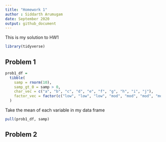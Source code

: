 ```yaml
---
title: "Homework 1"
author : Siddarth Arumugam
date: September 2020
output: github_document
---
```


This is my solution to HW1

```r
library(tidyverse)
```

## Problem 1

```r
prob1_df = 
  tibble(
    samp = rnorm(10),
    samp_gt_0 = samp > 0,
    char_vec = c("a", "b", "c", "d", "e", "f", "g", "h", "i", "j"),
    factor_vec = factor(c("low", "low", "low", "mod", "mod", "mod", "mod", "high", "high", "high"))
  )
```

Take the mean of each variable in my data frame
```r
pull(prob1_df, samp)

```


## Problem 2

```r

```


